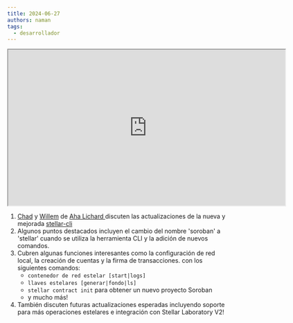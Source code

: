 ```yaml
---
title: 2024-06-27
authors: naman
tags:
  - desarrollador
---
```


<iframe
  src="https://drive.google.com/file/d/1PS49Cvs_DLdEwquh6c9e5JuN3MASaTpz/preview"
  width="640"
  height="360"
  allow="autoplay"
></iframe>

1. [Chad](https://github.com/chadoh) y [Willem](https://github.com/willemneal) de [Aha Lichard ](https://github.com/AhaLabs) discuten las actualizaciones de la nueva y mejorada [stellar-cli](https://github.com/stellar/stellar-cli)
2. Algunos puntos destacados incluyen el cambio del nombre 'soroban' a 'stellar' cuando se utiliza la herramienta CLI y la adición de nuevos comandos.
3. Cubren algunas funciones interesantes como la configuración de red local, la creación de cuentas y la firma de transacciones. con los siguientes comandos:
   - `contenedor de red estelar [start|logs]`
   - `llaves estelares [generar|fondo|ls]`
   - `stellar contract init` para obtener un nuevo proyecto Soroban
   - y mucho más!
4. También discuten futuras actualizaciones esperadas incluyendo soporte para más operaciones estelares e integración con Stellar Laboratory V2!
